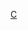 {{Catnav|頁面分類|...|義大利體育|義大利足球|效力意大利球會的球員}}
{{Catnav|頁面分類|...|各國足球|義大利足球|效力意大利球會的球員}}

[[Category:效力意大利球會的球員|C]]